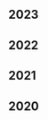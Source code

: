 <div class="tags">

## 2023

<ul>
  <PostAndDate
    date="2023-09-27"
    title="Cracking the Coding Interview: Palindrome Permutation"
    url="/series/algorithms-problem-solving/cracking-the-coding-interview-palindrome-permutation"
  />
  <PostAndDate
    date="2023-09-26"
    title="Cracking the Coding Interview: URLify"
    url="/series/algorithms-problem-solving/cracking-the-coding-interview-urlify"
  />
  <PostAndDate
    date="2023-09-25"
    title="Cracking the Coding Interview: Check Permutation"
    url="/series/algorithms-problem-solving/cracking-the-coding-interview-check-permutation"
  />
  <PostAndDate
    date="2023-09-24"
    title="Cracking the Coding Interview: Is Unique"
    url="/series/algorithms-problem-solving/cracking-the-coding-interview-is-unique"
  />
  <PostAndDate
    date="2023-06-09"
    title="Solving Algorithmic problems using the Two Pointers technique"
    url="/solving-algorithmic-problems-using-the-two-pointers-technique"
  />
  <PostAndDate
    date="2023-03-17"
    title="Tree Data Structure in JavaScript"
    url="/series/data-structures-in-javascript/tree-data-structure"
  />
</ul>

## 2022

<ul>
  <PostAndDate
    date="2022-09-30"
    title="Convert Sorted Array to Binary Search Tree"
    url="/series/algorithms-problem-solving/convert-sorted-array-to-binary-search-tree"
  />
  <PostAndDate
    date="2022-07-10"
    title="Decode the Message"
    url="/series/algorithms-problem-solving/decode-the-message"
  />
  <PostAndDate
    date="2022-03-02"
    title="Queue Data Structure in JavaScript"
    url="/series/data-structures-in-javascript/queue-data-structure"
  />
  <PostAndDate
    date="2022-02-22"
    title="Decode String"
    url="/series/algorithms-problem-solving/decode-string"
  />
  <PostAndDate
    date="2022-02-20"
    title="Stack Data Structure in JavaScript"
    url="/series/data-structures-in-javascript/stack-data-structure"
  />
</ul>

## 2021

<ul>
  <PostAndDate
    date="2021-06-15"
    title="Check Permutation"
    url="https://leandrotk.github.io/series/algorithms-problem-solving/minimum-operations.html"
  />
  <PostAndDate
    date="2021-04-25"
    title="Minimum Operations"
    url="https://leandrotk.github.io/series/algorithms-problem-solving/truncate-sentence.html"
  />
  <PostAndDate
    date="2021-04-24"
    title="Truncate Sentence"
    url="https://leandrotk.github.io/series/algorithms-problem-solving/can-reach-end.html"
  />
  <PostAndDate
    date="2021-01-18"
    title="Can Reach End"
    url="https://leandrotk.github.io/series/algorithms-problem-solving/binary-tree-inorder-traversal.html"
  />
  <PostAndDate
    date="2021-01-13"
    title="Binary Tree Inorder Traversal"
    url="https://leandrotk.github.io/series/algorithms-problem-solving/number-of-good-pairs.html"
  />
  <PostAndDate
    date="2021-01-05"
    title="Number of Good Pairs"
    url="https://leandrotk.github.io/series/algorithms-problem-solving/running-array-sum.html"
  />
</ul>

## 2020

<ul>
  <PostAndDate date="2020-06-24" title="Running Array Sum" url="https://leandrotk.github.io/series/algorithms-problem-solving/discount-for-prices.html" />
  <PostAndDate date="2020-06-23" title="Discount for prices" url="https://leandrotk.github.io/series/algorithms-problem-solving/sort-the-matrix-diagonally.html" />
  <PostAndDate date="2020-06-22" title="Sort the Matrix Diagonally" url="https://leandrotk.github.io/series/algorithms-problem-solving/odd-in-matrix.html" />
  <PostAndDate date="2020-06-20" title="Odd in Matrix" url="https://leandrotk.github.io/series/algorithms-problem-solving/insert-into-binary-search-tree.html" />
  <PostAndDate date="2020-06-15" title="Construct Binary Search Tree from Preorder Traversal" url="https://leandrotk.github.io/series/algorithms-problem-solving/insert-into-binary-search-tree.html" />
  <PostAndDate date="2020-06-14" title="Insert into Binary Search Tree" url="https://leandrotk.github.io/series/algorithms-problem-solving/shuffle-the-array.html" />
  <PostAndDate date="2020-06-13" title="Shuffle the array" url="https://leandrotk.github.io/series/algorithms-problem-solving/maximum-69-number.html" />
  <PostAndDate date="2020-06-12" title="Maximum 69 Number" url="https://leandrotk.github.io/series/algorithms-problem-solving/destination-city.html" />
  <PostAndDate date="2020-06-11" title="Destination City" url="https://leandrotk.github.io/series/algorithms-problem-solving/number-of-students.html" />
  <PostAndDate date="2020-06-10" title="Number of Students" url="https://leandrotk.github.io/series/algorithms-problem-solving/balanced-strings.html" />
  <PostAndDate date="2020-06-09" title="Balanced Strings" url="https://leandrotk.github.io/series/algorithms-problem-solving/to-lower-case.html" />
  <PostAndDate date="2020-06-08" title="to Lower case" url="https://leandrotk.github.io/series/algorithms-problem-solving/tree-to-greater-sum.html" />
  <PostAndDate date="2020-06-07" title="Tree to greater sum" url="https://leandrotk.github.io/series/algorithms-problem-solving/deepest-leaves-sum.html" />
  <PostAndDate date="2020-06-06" title="Deepest Leaves Sum" url="https://leandrotk.github.io/series/algorithms-problem-solving/even-number-of-digits.html" />
  <PostAndDate date="2020-06-05" title="Even Number of Digits" url="https://leandrotk.github.io/series/algorithms-problem-solving/reduce-to-zero.html" />
  <PostAndDate date="2020-06-04" title="Reduce to zero" url="https://leandrotk.github.io/series/algorithms-problem-solving/equal-reversed-arrays.html" />
  <PostAndDate date="2020-06-03" title="Equal Reversed Arrays" url="https://leandrotk.github.io/series/algorithms-problem-solving/group-the-people.html" />
  <PostAndDate date="2020-06-02" title="Group the people" url="https://leandrotk.github.io/series/algorithms-problem-solving/cloned-binary-tree.html" />
  <PostAndDate date="2020-06-01" title="Cloned Binary Tree" url="https://leandrotk.github.io/series/algorithms-problem-solving/subtract-product-and-sum.html" />
  <PostAndDate date="2020-05-31" title="Subtract product and sum" url="https://leandrotk.github.io/series/algorithms-problem-solving/sum-of-nodes.html" />
  <PostAndDate date="2020-05-29" title="Sum of nodes" url="https://leandrotk.github.io/series/algorithms-problem-solving/ransom-note.html" />
  <PostAndDate date="2020-05-25" title="Ransom Note" url="https://leandrotk.github.io/series/algorithms-problem-solving/ransom-note.html" />
  <PostAndDate date="2020-05-17" title="Jewels and Stones" url="/series/algorithms-problem-solving/jewels-and-stones" />
  <PostAndDate date="2020-05-17" title="Algorithms Problem Solving Series" url="/series/algorithms-problem-solving" />
  <PostAndDate
    date="2020-02-10"
    title="Tree Data Structure"
    url="/series/data-structures/tree-data-structure"
  />
  <PostAndDate
    date="2020-02-02"
    title="Linked List"
    url="/series/data-structures/linked-list-data-structure"
  />
  <PostAndDate
    date="2020-01-13"
    title="Queue Data Structure"
    url="/series/data-structures/queue-data-structure"
  />
  <PostAndDate
    date="2020-01-06"
    title="Stack Data Structure"
    url="/series/data-structures/stack-data-structure"
  />
</ul>
    
</div>
